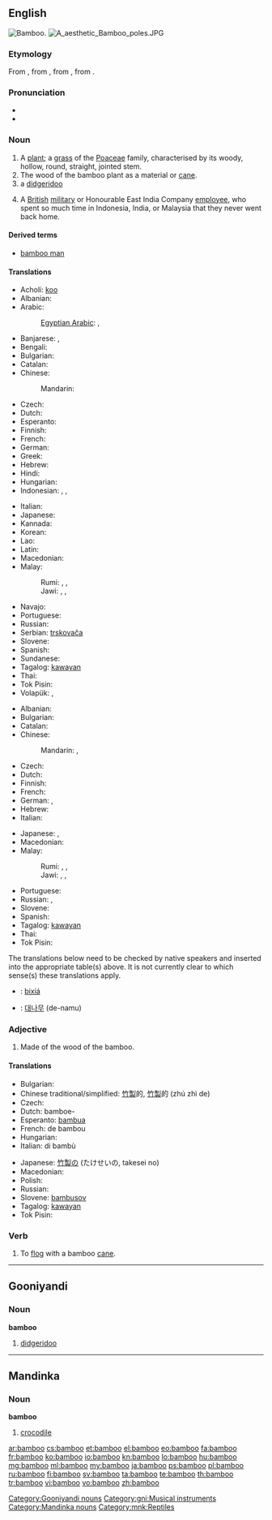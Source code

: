 ==English==
{{wikipedia}}
[[Image:Bamboo DSCN2465.jpg|thumb|right|Bamboo.]]
[[File:A aesthetic Bamboo poles.JPG|thumb]]

===Etymology===
From {{etyl|nl}} {{term|bamboe|lang=nl}}, from {{etyl|pt}} {{term|bambu|lang=pt}}, from {{etyl|ms}} {{term|bambu|lang=ms}}, from {{etyl|kn}} {{term|ಬಮ್ಬು|tr=bambu|lang=kn}}.

===Pronunciation===
* {{IPA|/bæmˈbu/}}
* {{audio|en-us-bamboo.ogg|Audio (US)}}

===Noun===
{{en-noun}}

# A [[plant]]; a [[grass]] of the [[Poaceae]] family, characterised by its woody, hollow, round, straight, jointed stem.
# The wood of the bamboo plant as a material or [[cane]].
# a [[didgeridoo]]
# {{slang}} A [[British]] [[military]] or Honourable East India Company [[employee]], who spent so much time in Indonesia, India, or Malaysia that they never went back home.

====Derived terms====
* [[bamboo man]]

====Translations====
{{trans-top|plant}}
* Acholi: [[koo#Acholi|koo]]
* Albanian: {{t+|sq|bambu}}
* Arabic: {{t-|ar|خيزران|m|tr=xayzaran, xayzuran|sc=Arab}}
*: [[Egyptian Arabic]]: {{tø|arz|خيزران|m|tr=xayzaran|sc=Arab}}, {{tø|arz|بامبو|m|tr=bambu|sc=Arab}}
* Banjarese: {{tø|bjn|buluh}}, {{tø|bjn|paring}}
* Bengali: {{t-|bn|বাঁশ|tr=bãsh|sc=Beng}}
* Bulgarian: {{t-|bg|бамбук|m|tr=bambúk}}
* Catalan: {{t-|ca|bambú|m}}
* Chinese:
*: Mandarin: {{t|zh|竹子|tr=zhúzi|sc=Hani}}
* Czech: {{t+|cs|bambus|m}}
* Dutch: {{t+|nl|bamboe|n}}
* Esperanto: {{t-|eo|bambuo}}
* Finnish: {{t+|fi|bambu}}
* French: {{t+|fr|bambou|m}}
* German: {{t+|de|Bambus|m}}
* Greek: {{t+|el|μπαμπού|n|tr=bamboú|sc=Grek}}
* Hebrew: {{t+|he|במבוק|m|tr=bambuq}}
* Hindi: {{t-|hi|बांस|tr=bāns|sc=Deva}}
* Hungarian: {{t+|hu|bambusz}}
* Indonesian: {{t-|id|buluh}}, {{t-|id|bambu}}, {{t-|id|aur}}
{{trans-mid}}
* Italian: {{t+|it|bambù|m}}
* Japanese: {{t+|ja|竹|tr=[[たけ]], take|sc=Jpan}}
* Kannada: {{t+|kn|ಬಿದಿರು|tr=bidiru|sc=Knda}}
* Korean: {{t+|ko|대나무|tr=daenamu|sc=Kore}}
* Lao: {{t-|lo|ໄມ້ໄຜ່|tr=mai-phai|sc=Laoo}}
* Latin: {{t-|la|harundo Indica|f|alt=harundō Indica}}
* Macedonian: {{t-|mk|бамбус|m|tr=bámbus}}
* Malay:
*: Rumi: {{t-|ms|buluh}}, {{t-|ms|bambu}}, {{t-|ms|aur}}
*: Jawi: {{t-|ms|بولوه|sc=Arab}}, {{t-|ms|بمبو|sc=Arab}}, {{t-|ms|اءور|sc=Arab}}
* Navajo: {{tø|nv|lókʼaatsoh}}
* Portuguese: {{t+|pt|bambu|m}}
* Russian: {{t+|ru|бамбук|m|tr=bambúk|sc=Cyrl}}
* Serbian: [[trskovača]] {{f}}
* Slovene: {{t+|sl|bambus|m}}
* Spanish: {{t-|es|bambú|m}}
* Sundanese: {{t|su|awi}}
* Tagalog: [[kawayan]]
* Thai: {{t-|th|ไผ่|tr=pài|sc=Thai}}
* Tok Pisin: {{t-|tpi|mambu}}
* Volapük: {{t+|vo|bambud}}, {{qualifier|obsolete}} {{t-|vo|lerid}}
{{trans-bottom}}

{{trans-top|wood}}
* Albanian: {{t+|sq|bambu}}
* Bulgarian: {{t-|bg|бамбук|m|tr=bambúk}}
* Catalan: {{t-|ca|bambú|m}}
* Chinese:
*: Mandarin: {{t|zh|竹子|tr=zhúzi|sc=Hani}}, {{t|zh|竹材|tr=zhúcái|sc=Hani}}
* Czech: {{t+|cs|bambus|m}}
* Dutch: {{t+|nl|bamboe|n}}
* Finnish: {{t+|fi|bambu}}
* French: {{t+|fr|bambou|m}}
* German: {{t+|de|Bambus|m}}, {{t+|de|Bambusrohr|n}}
* Hebrew: {{t+|he|במבוק|m|tr=bambuq}}
* Italian: {{t+|it|bambù|m}}
{{trans-mid}}
* Japanese: {{t+|ja|竹|tr=[[たけ]], take|sc=Jpan}}, {{t-|ja|竹材|tr=たけざい, takezai|sc=Jpan}}
* Macedonian: {{t-|mk|бамбус|m|tr=bámbus}}
* Malay:
*: Rumi: {{t-|ms|buluh}}, {{t-|ms|bambu}}, {{t-|ms|aur}}
*: Jawi: {{t-|ms|بولوه|sc=Arab}}, {{t-|ms|بمبو|sc=Arab}}, {{t-|ms|اءور|sc=Arab}}
* Portuguese: {{t+|pt|bambu|m}}
* Russian: {{t+|ru|бамбук|m|tr=bambúk|sc=Cyrl}}, {{t-|ru|бамбуковая трость|f|tr=bambúkovaja trostʹ|sc=Cyrl}}
* Slovene: {{t+|sl|bambus|m}}
* Spanish: {{t-|es|bambú|m}}
* Tagalog: [[kawayan]]
* Thai: {{t+|th|ไม้ไผ่|tr=máai pài|sc=Thai}}
* Tok Pisin: {{t-|tpi|mambu}}
{{trans-bottom}}

{{checktrans-top}}
<!--Remove this section once all the translations below have been transferred to the correct table(s).-->

The translations below need to be checked by native speakers and inserted into the appropriate table(s) above.  It is not currently clear to which sense(s) these translations apply.

* {{ttbc|zai}}: [[bixiá]]
* {{ttbc|ko}}: [[대나무]] (de-namu)
{{trans-bottom}}

===Adjective===
{{en-adj|-}}

# Made of the wood of the bamboo.

====Translations====
{{trans-top|made of bamboo}}
* Bulgarian: {{t-|bg|бамбуков}}
* Chinese traditional/simplified: [[竹製]]的, [[竹製]]的 (zhú zhì de)
* Czech: {{t+|cs|bambusový|m}}
* Dutch: bamboe-
* Esperanto: [[bambua]]
* French: de bambou
* Hungarian: {{t+|hu|bambusz}}
* Italian: di bambù
{{trans-mid}}
* Japanese: [[竹製]]の (たけせいの, takesei no)
* Macedonian: {{t-|mk|бамбусов|m|tr=bámbusov}}
* Polish: {{t+|pl|bambus|m}}
* Russian: {{t+|ru|бамбуковый|tr=bambúkovyj}}
* Slovene: [[bambusov]]
* Tagalog: [[kawayan]]
* Tok Pisin: {{t-|tpi|mambu}}
{{trans-bottom}}

===Verb===
{{en-verb}}

# {{transitive}} To [[flog]] with a bamboo [[cane]].

----

==Gooniyandi==

===Noun===
'''bamboo'''

# [[didgeridoo]]

[[Category:Gooniyandi nouns]]
[[Category:gni:Musical instruments]]

----

==Mandinka==

===Noun===
'''bamboo'''

# [[crocodile]]

[[Category:Mandinka nouns]]
[[Category:mnk:Reptiles]]

[[ar:bamboo]]
[[cs:bamboo]]
[[et:bamboo]]
[[el:bamboo]]
[[eo:bamboo]]
[[fa:bamboo]]
[[fr:bamboo]]
[[ko:bamboo]]
[[io:bamboo]]
[[kn:bamboo]]
[[lo:bamboo]]
[[hu:bamboo]]
[[mg:bamboo]]
[[ml:bamboo]]
[[my:bamboo]]
[[ja:bamboo]]
[[ps:bamboo]]
[[pl:bamboo]]
[[ru:bamboo]]
[[fi:bamboo]]
[[sv:bamboo]]
[[ta:bamboo]]
[[te:bamboo]]
[[th:bamboo]]
[[tr:bamboo]]
[[vi:bamboo]]
[[vo:bamboo]]
[[zh:bamboo]]